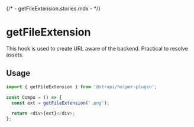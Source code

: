 {/* - getFileExtension.stories.mdx - */}


<Meta title="utils/getFileExtension" />

# getFileExtension

This hook is used to create URL aware of the backend. Practical to resolve assets.

## Usage

```js
import { getFileExtension } from '@strapi/helper-plugin';

const Compo = () => {
  const ext = getFileExtension('.png');

  return <div>{ext}</div>;
};
```
